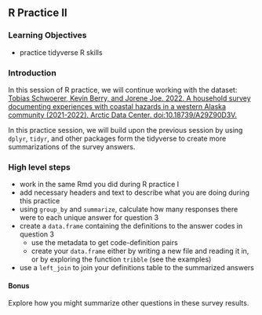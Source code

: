 ## R Practice II

### Learning Objectives

-   practice tidyverse R skills

### Introduction

In this session of R practice, we will continue working with the dataset: [Tobias Schwoerer, Kevin Berry, and Jorene Joe. 2022. A household survey documenting experiences with coastal hazards in a western Alaska community (2021-2022). Arctic Data Center. doi:10.18739/A29Z90D3V.](https://doi.org/10.18739/A29Z90D3V)

In this practice session, we will build upon the previous session by using `dplyr`, `tidyr`, and other packages form the tidyverse to create more summarizations of the survey answers.

### High level steps

-   work in the same Rmd you did during R practice I
-   add necessary headers and text to describe what you are doing during this practice
-   using `group_by` and `summarize`, calculate how many responses there were to each unique answer for question 3
-   create a `data.frame` containing the definitions to the answer codes in question 3
    -   use the metadata to get code-definition pairs
    -   create your `data.frame` either by writing a new file and reading it in, or by exploring the function `tribble` (see the examples)
-   use a `left_join` to join your definitions table to the summarized answers

#### Bonus {.unnumbered}

Explore how you might summarize other questions in these survey results.
